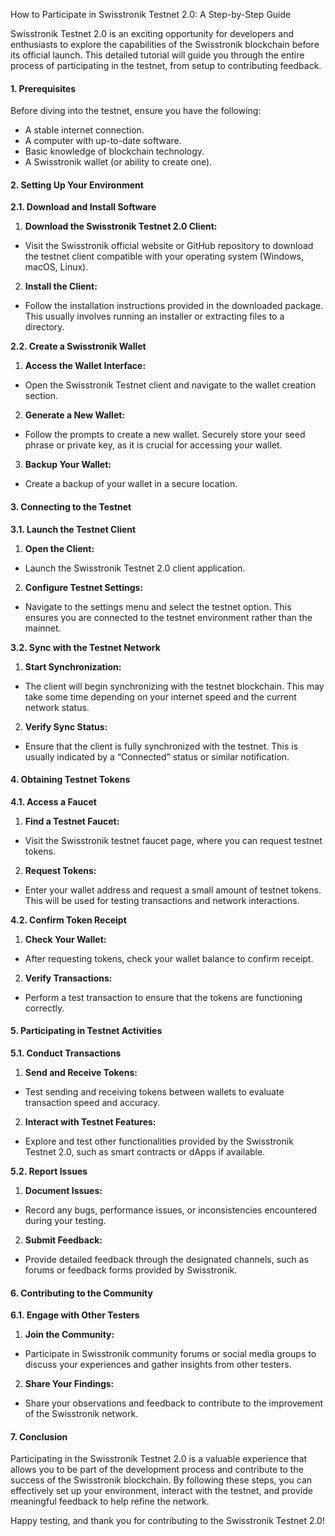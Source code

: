 How to Participate in Swisstronik Testnet 2.0: A Step-by-Step Guide

Swisstronik Testnet 2.0 is an exciting opportunity for developers and enthusiasts to explore the capabilities of the Swisstronik blockchain before its official launch. This detailed tutorial will guide you through the entire process of participating in the testnet, from setup to contributing feedback.

#### **1. Prerequisites**

Before diving into the testnet, ensure you have the following:

- A stable internet connection.
- A computer with up-to-date software.
- Basic knowledge of blockchain technology.
- A Swisstronik wallet (or ability to create one).

#### **2. Setting Up Your Environment**

**2.1. Download and Install Software**

1. **Download the Swisstronik Testnet 2.0 Client:**
- Visit the Swisstronik official website or GitHub repository to download the testnet client compatible with your operating system (Windows, macOS, Linux).

2. **Install the Client:**
- Follow the installation instructions provided in the downloaded package. This usually involves running an installer or extracting files to a directory.

**2.2. Create a Swisstronik Wallet**

1. **Access the Wallet Interface:**
- Open the Swisstronik Testnet client and navigate to the wallet creation section.

2. **Generate a New Wallet:**
- Follow the prompts to create a new wallet. Securely store your seed phrase or private key, as it is crucial for accessing your wallet.

3. **Backup Your Wallet:**
- Create a backup of your wallet in a secure location.

#### **3. Connecting to the Testnet**

**3.1. Launch the Testnet Client**

1. **Open the Client:**
- Launch the Swisstronik Testnet 2.0 client application.

2. **Configure Testnet Settings:**
- Navigate to the settings menu and select the testnet option. This ensures you are connected to the testnet environment rather than the mainnet.

**3.2. Sync with the Testnet Network**

1. **Start Synchronization:**
- The client will begin synchronizing with the testnet blockchain. This may take some time depending on your internet speed and the current network status.

2. **Verify Sync Status:**
- Ensure that the client is fully synchronized with the testnet. This is usually indicated by a “Connected” status or similar notification.

#### **4. Obtaining Testnet Tokens**

**4.1. Access a Faucet**

1. **Find a Testnet Faucet:**
- Visit the Swisstronik testnet faucet page, where you can request testnet tokens.

2. **Request Tokens:**
- Enter your wallet address and request a small amount of testnet tokens. This will be used for testing transactions and network interactions.

**4.2. Confirm Token Receipt**

1. **Check Your Wallet:**
- After requesting tokens, check your wallet balance to confirm receipt.

2. **Verify Transactions:**
- Perform a test transaction to ensure that the tokens are functioning correctly.

#### **5. Participating in Testnet Activities**

**5.1. Conduct Transactions**

1. **Send and Receive Tokens:**
- Test sending and receiving tokens between wallets to evaluate transaction speed and accuracy.

2. **Interact with Testnet Features:**
- Explore and test other functionalities provided by the Swisstronik Testnet 2.0, such as smart contracts or dApps if available.

**5.2. Report Issues**

1. **Document Issues:**
- Record any bugs, performance issues, or inconsistencies encountered during your testing.

2. **Submit Feedback:**
- Provide detailed feedback through the designated channels, such as forums or feedback forms provided by Swisstronik.

#### **6. Contributing to the Community**

**6.1. Engage with Other Testers**

1. **Join the Community:**
- Participate in Swisstronik community forums or social media groups to discuss your experiences and gather insights from other testers.

2. **Share Your Findings:**
- Share your observations and feedback to contribute to the improvement of the Swisstronik network.

#### **7. Conclusion**

Participating in the Swisstronik Testnet 2.0 is a valuable experience that allows you to be part of the development process and contribute to the success of the Swisstronik blockchain. By following these steps, you can effectively set up your environment, interact with the testnet, and provide meaningful feedback to help refine the network.

Happy testing, and thank you for contributing to the Swisstronik Testnet 2.0!